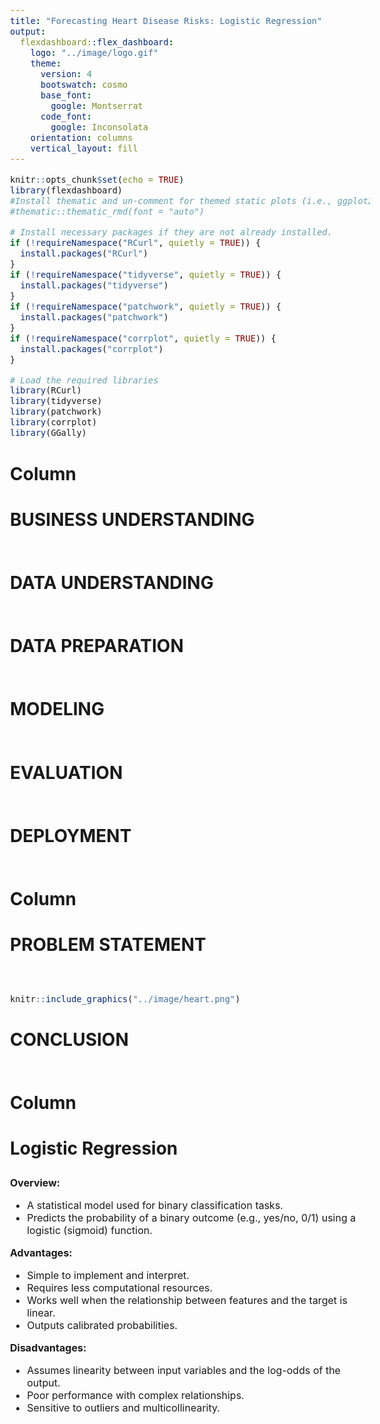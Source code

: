 ```yaml
---
title: "Forecasting Heart Disease Risks: Logistic Regression"
output:
  flexdashboard::flex_dashboard:
    logo: "../image/logo.gif"
    theme:
      version: 4
      bootswatch: cosmo
      base_font:
        google: Montserrat
      code_font:
        google: Inconsolata
    orientation: columns
    vertical_layout: fill
---
```


<style>
body {
  font-size: 16px;
}
h4 {
  font-size: 24px;
}
h1, h2, h3 {
  font-size: 28px;
}
</style>


```r
knitr::opts_chunk$set(echo = TRUE)
library(flexdashboard)
#Install thematic and un-comment for themed static plots (i.e., ggplot2)
#thematic::thematic_rmd(font = "auto")

# Install necessary packages if they are not already installed.
if (!requireNamespace("RCurl", quietly = TRUE)) {
  install.packages("RCurl")
}
if (!requireNamespace("tidyverse", quietly = TRUE)) {
  install.packages("tidyverse")
}
if (!requireNamespace("patchwork", quietly = TRUE)) {
  install.packages("patchwork")
}
if (!requireNamespace("corrplot", quietly = TRUE)) {
  install.packages("corrplot")
}

# Load the required libraries
library(RCurl)
library(tidyverse)
library(patchwork)
library(corrplot)
library(GGally)
```

Column {data-width=600 .tabset}
-----------------------------------------------------------------------

### BUSINESS UNDERSTANDING

```r

```



### DATA UNDERSTANDING

```r

```



### DATA PREPARATION

```r

```



### MODELING

```r

```



### EVALUATION

```r

```



### DEPLOYMENT

```r

```




Column {data-width=250 .tabset}
-----------------------------------------------------------------------

### PROBLEM STATEMENT

```r

```

####

```r
knitr::include_graphics("../image/heart.png")
```

### CONCLUSION

```r

```

Column {data-width=150 .tabset}
-----------------------------------------------------------------------

### Logistic Regression

**Overview:**  

- A statistical model used for binary classification tasks.
- Predicts the probability of a binary outcome (e.g., yes/no, 0/1) using a logistic (sigmoid) function.

**Advantages:**  

- Simple to implement and interpret.
- Requires less computational resources.
- Works well when the relationship between features and the target is linear.
- Outputs calibrated probabilities.

**Disadvantages:**  

- Assumes linearity between input variables and the log-odds of the output.
- Poor performance with complex relationships.
- Sensitive to outliers and multicollinearity.


